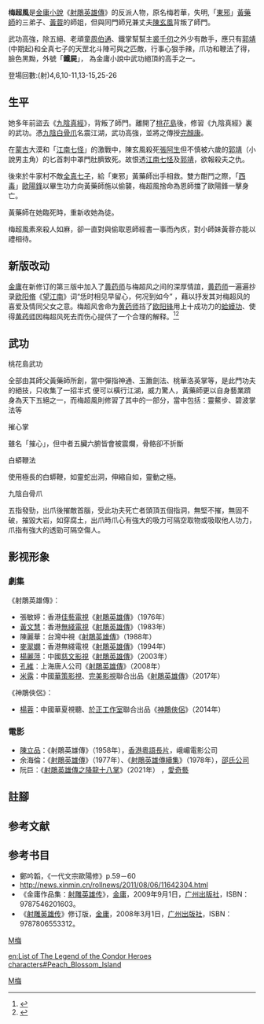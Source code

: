 {{金庸人物
|姓名=梅超風<br>梅若華
|綽號=鐵屍<br>黑風雙煞(與[[陳玄風|陳玄風]]合稱)
|小說=[[射鵰英雄傳|射鵰英雄傳]]
|門派=[[桃花島_(門派)|桃花島]]
|師父=[[黃藥師|黃藥師]]
|徒弟=[[楊康|楊康]]
|內功= 桃花島內功<br>[[九陰真經|九陰真經]]:<br>[[九陰白骨爪|九陰白骨爪]]
|輕功= 桃花島輕功<br>
|武功=桃花島武功:<br>[[碧波掌法|碧波掌法]]<br>[[桃華落英掌|桃華落英掌]]<br>九陰真經:<br>[[摧心掌|摧心掌]]<br>[[白蟒鞭法|白蟒鞭法]]<br>金鐘罩鐵布衫


}}

'''梅超風'''是[[金庸小說|金庸小說]]《[[射鵰英雄傳|射鵰英雄傳]]》的反派人物，原名梅若華，失明,「[[東邪|東邪]]」[[黃藥師|黃藥師]]的三弟子、[[黃蓉|黃蓉]]的師姐，但與同門師兄兼丈夫[[陳玄風|陳玄風]]背叛了師門。

武功高強，除五絕、老頑童[[周伯通|周伯通]]、鐵掌幫幫主[[裘千仞|裘千仞]]之外少有敵手，應只有[[郭靖|郭靖]](中期起)和全真七子的天罡北斗陣可與之匹敵，行事心狠手辣，爪功和鞭法了得，臉色黑黝，外號「'''鐵屍'''」， 為金庸小說中武功絕頂的高手之一。

登場回數:(射)4,6,10-11,13-15,25-26

==生平==
她多年前盜去《[[九陰真經|九陰真經]]》，背叛了師門。離開了[[桃花島|桃花島]]後，修習《九陰真經》裏的武功。憑[[九陰白骨爪|九陰白骨爪]]名震江湖，武功高強，並將之傳授[[完顏康|完顏康]]。

在[[蒙古|蒙古]]大漠和「[[江南七怪|江南七怪]]」的激戰中，陳玄風殺死[[張阿生|張阿生]]但不慎被六歲的[[郭靖|郭靖]]（小說男主角）的匕首刺中罩門肚臍致死。故恨透[[江南七怪|江南七怪]]及[[郭靖|郭靖]]，欲報殺夫之仇。

後來於牛家村不敵[[全真七子|全真七子]]，給「東邪」黃藥師出手相救。雙方酣鬥之際，「[[西毒|西毒]]」[[歐陽鋒|歐陽鋒]]以畢生功力向黃藥師施以偷襲，梅超風捨命為恩師擋了歐陽鋒一擊身亡。

黃藥師在她臨死時，重新收她為徒。

梅超風素來殺人如麻，卻一直對與偷取恩師經書一事而內疚，對小師妹黃蓉亦能以禮相待。

== 新版改动 ==
[[金庸|金庸]]在新修订的第三版中加入了[[黄药师|黄药师]]与梅超风之间的深厚情誼，[[黄药师|黄药师]]一遍遍抄录[[欧阳脩|欧阳脩]]《[[望江南|望江南]]》词“恁时相见早留心，何况到如今”{{noteTag|1= [[北宋|北宋]][[欧阳修|欧阳修]]《[[忆江南|望江南]]》：“江南柳，叶小未成阴。人为丝轻那忍折，莺连枝嫩不胜吟。留取待春深。十四五，闲抱琵琶寻。堂上簸钱堂下走，恁时相见早留心，何况到如今。”全词是[[欧阳修|欧阳修]]写给自己十五六岁的[[外甥女|外甥女]]的作品，表达喜爱和爱恋。被[[金庸|金庸]]借用来表示[[黄药师|黄药师]]对梅超风的爱恋。 }} ，藉以抒发其对梅超风的喜爱及情同父女之意。梅超风舍命为[[黄药师|黄药师]]挡了[[欧阳锋|欧阳锋]]用上十成功力的[[蛤蟆功|蛤蟆功]]、使得[[黄药师|黄药师]]因梅超风死去而伤心提供了一个合理的解释。<ref>{{cite web |url=http://www.stnn.cc/ent_focus/200706/t20070619_559853.html |title=黄药师爱梅超风 金庸作品第三次修订引争议 |accessdate=2007年 |work= |publisher=星岛环球网 |language=zh-hans |archive-url=https://web.archive.org/web/20130920124720/http://www.stnn.cc/ent_focus/200706/t20070619_559853.html |archive-date=2013-09-20 |dead-url=yes }}</ref><ref>{{cite web|url=http://book.sina.com.cn/news/a/2003-08-13/3/14462.shtml|title=大幅修订重出江湖，新版《射雕》内地尚待金庸授权|accessdate=2003年8月13日|work=|publisher=新浪网|language=zh-hans|deadurl=yes|archiveurl=https://web.archive.org/web/20140204003947/http://book.sina.com.cn/news/a/2003-08-13/3/14462.shtml|archivedate=2014-02-04}}</ref>

==武功==
;桃花島武功
全部由其師父黃藥師所創，當中彈指神通、玉簫劍法、桃華洛英掌等，是此門功夫的絕技，只收集了一招半式 便可以橫行江湖，威力驚人，黃藥師更以自身藝業躋身為天下五絕之一，而梅超風則修習了其中的一部分，當中包括：靈鰲步、碧波掌法等

;摧心掌
雖名「摧心」，但中者五臟六腑皆會被震爛，骨骼卻不折斷

;白蟒鞭法
使用極長的白蟒鞭，如靈蛇出洞，伸縮自如，靈動之極。

;九陰白骨爪
五指發勁，出爪後摧敵首腦，受此功夫死亡者頭頂五個指洞，無堅不摧，無固不破，摧毀大岩，如穿腐土，出爪時爪心有強大的吸力可隔空取物或吸取他人功力，爪指有強大的透勁可隔空傷人。

==影视形象==

=== 劇集 ===
《射鵰英雄傳》：

* 張敏婷：香港[[佳藝電視|佳藝電視]]《[[射鵰英雄傳_(1976年電視劇)|射鵰英雄傳]]》（1976年）
* [[黃文慧|黃文慧]]：香港[[電視廣播有限公司|無綫電視]]《[[射鵰英雄傳_(1983年電視劇)|射鵰英雄傳]]》（1983年）
* 陳麗華：台灣中視《[[射鵰英雄傳_(1988年電視劇)|射鵰英雄傳]]》（1988年）
* [[麥翠嫻|麥翠嫻]]：香港無綫電視《[[射鵰英雄傳_(1994年電視劇)|射鵰英雄傳]]》（1994年）
* [[杨丽萍|楊麗萍]]：中國[[慈文影视|慈文影視]]《[[射鵰英雄傳_(2003年電視劇)|射鵰英雄傳]]》（2003年）
* [[孔维|孔維]]：上海唐人公司《[[射鵰英雄傳_(2008年電視劇)|射鵰英雄傳]]》（2008年）
* [[米露|米露]]：中國[[華策影視|華策影視]]、[[完美世界影视|完美影視]]聯合出品《[[射雕英雄传_(2017年电视剧)|射鵰英雄傳]]》（2017年）

《神鵰俠侶》：
*[[杨蓉|楊蓉]]：中國華夏視聽、[[于正工作室|於正工作室]]聯合出品《[[神鵰俠侶_(2014年電視劇)|神鵰俠侶]]》（2014年）

=== 電影 ===
*[[陳立品|陳立品]]：《射鵰英雄傳》（1958年），[[香港|香港]][[粵語長片|粵語長片]]，峨嵋電影公司 
*余海倫：《[[射鵰英雄傳_(1977年電影)|射鵰英雄傳]]》（1977年）、《[[射鵰英雄傳續集|射鵰英雄傳續集]]》（1978年），[[邵氏公司|邵氏公司]]
*阮巨：《[[射雕英雄传之降龙十八掌|射鵰英雄傳之降龍十八掌]]》（2021年） ，[[爱奇艺|愛奇藝]]

==註腳==
<div class="references-small">
{{NoteFoot}}
</div>

==参考文献==
<div class="references-small">
<references></references>
</div>

== 参考书目 ==
*鄭吟韜，《一代文宗歐陽修》p.59－60
*http://news.xinmin.cn/rollnews/2011/08/06/11642304.html{{Wayback|url=http://news.xinmin.cn/rollnews/2011/08/06/11642304.html |date=20160304192557 }}
*《金庸作品集：[[射雕英雄传|射雕英雄传]]》，[[金庸|金庸]]，2009年9月1日，[[广州出版社|广州出版社]]，ISBN：9787546201603。
*《[[射雕英雄传|射雕英雄传]]》修订版，[[金庸|金庸]]，2008年3月1日，[[广州出版社|广州出版社]]，ISBN：9787806553312。

[[Category:射鵰英雄傳角色|M梅]]
[[category:金庸筆下虛構角色|M梅]]

[[en:List_of_The_Legend_of_the_Condor_Heroes_characters#Peach_Blossom_Island|en:List of The Legend of the Condor Heroes characters#Peach_Blossom_Island]]
